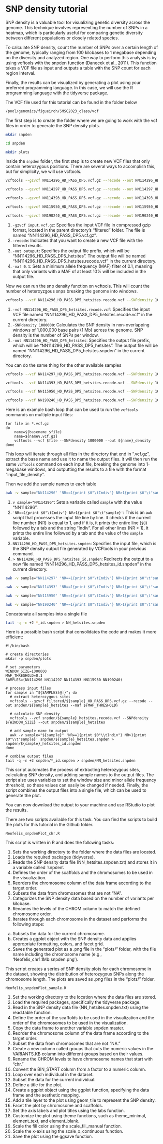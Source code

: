 # SNP density tutorial

SNP density is a valuable tool for visualizing genetic diversity across the genome. This technique involves representing the number of SNPs in a heatmap, which is particularly useful for comparing genetic diversity between different populations or closely related species.

To calculate SNP density, count the number of SNPs over a certain length of the genome, typically ranging from 100 kilobases to 1 megabase depending on the diversity and analyzed region. One way to perform this analysis is by using vcftools with the snpden function (Danecek et al., 2011). This function takes a VCF file as input and outputs a table with the SNP count for each region interval.

Finally, the results can be visualized by generating a plot using your preferred programming language. In this case, we will use the R programming language with the tidyverse package.

The VCF file used for this tutorial can be found in the folder below

```bash
/pool/genomics/figueiroh/SMSC2023_class/vcf
```

The first step is to create the folder where we are going to work with the vcf files in order to generate the SNP density plots.

```bash
mkdir snpden

cd snpden

mkdir plots
```

Inside the `snpden` folder, the first step is to create new VCF files that only contain heterozygous positions. There are several ways to accomplish this, but for simplicity, we will use vcftools.

```bash
vcftools --gzvcf NN114296_HD_PASS_DP5.vcf.gz --recode --out NN114296_HD_PASS_DP5_hetsites --maf 0.1

vcftools --gzvcf NN114297_HD_PASS_DP5.vcf.gz --recode --out NN114297_HD_PASS_DP5_hetsites --maf 0.1

vcftools --gzvcf NN114393_HD_PASS_DP5.vcf.gz --recode --out NN114393_HD_PASS_DP5_hetsites --maf 0.1

vcftools --gzvcf NN115950_HD_PASS_DP5.vcf.gz --recode --out NN115950_HD_PASS_DP5_hetsites --maf 0.1

vcftools --gzvcf NN190240_HD_PASS_DP5.vcf.gz --recode --out NN190240_HD_PASS_DP5_hetsites --maf 0.1
```

1. `-gzvcf input.vcf.gz`: Specifies the input VCF file in compressed gzip format, located in the parent directory's "filtered" folder. The file is named "NN114296_HD_PASS_DP5.vcf.gz".
2. `-recode`: Indicates that you want to create a new VCF file with the filtered results.
3. `-out outuput`: Specifies the output file prefix, which will be "NN114296_HD_PASS_DP5_hetsites". The output file will be named "NN114296_HD_PASS_DP5_hetsites.recode.vcf" in the current directory.
4. `-maf 0.1`: Sets a minimum allele frequency (MAF) filter of 0.1, meaning that only variants with a MAF of at least 10% will be included in the output file.

Now we can run the snp density function on vcftools. This will count the number of heteroyzgous snps breaking the genome into windows. 

```bash
vcftools --vcf NN114296_HD_PASS_DP5_hetsites.recode.vcf --SNPdensity 1000000 --out NN114296_HD_PASS_DP5_hetsites
```

1. `-vcf NN114296_HD_PASS_DP5_hetsites.recode.vcf`: Specifies the input VCF file named "NN114296_HD_PASS_DP5_hetsites.recode.vcf" in the current directory.
2. `-SNPdensity 1000000`: Calculates the SNP density in non-overlapping windows of 1,000,000 base pairs (1 Mb) across the genome. SNP density is the number of SNPs per window.
3. `-out NN114296_HD_PASS_DP5_hetsites`: Specifies the output file prefix, which will be "NN114296_HD_PASS_DP5_hetsites". The output file will be named "NN114296_HD_PASS_DP5_hetsites.snpden" in the current directory.

You can do the same thing for the other available samples

```bash
vcftools --vcf NN114297_HD_PASS_DP5_hetsites.recode.vcf --SNPdensity 1000000 --out NN114297_HD_PASS_DP5_hetsites

vcftools --vcf NN114393_HD_PASS_DP5_hetsites.recode.vcf --SNPdensity 1000000 --out NN114393_HD_PASS_DP5_hetsites

vcftools --vcf NN115950_HD_PASS_DP5_hetsites.recode.vcf --SNPdensity 1000000 --out NN115950_HD_PASS_DP5_hetsites

vcftools --vcf NN190240_HD_PASS_DP5_hetsites.recode.vcf --SNPdensity 1000000 --out NN190240_HD_PASS_DP5_hetsites
```

Here is an example bash loop that can be used to run the `vcftools` commands on multiple input files:

```
for file in *.vcf.gz
do
    name=$(basename $file)
    name=${name%.vcf.gz}
    vcftools --vcf $file --SNPdensity 1000000 --out ${name}_density
done

```

This loop will iterate through all files in the directory that end in ".vcf.gz", extract the base name and use it to name the output files. It will then run the same `vcftools` command on each input file, breaking the genome into 1-megabase windows, and outputting the results to a file with the format "input_file_density".

Then we add the sample names to each table

```bash
awk -v sample="NN114296" 'NR==1{print $0"\tIndiv"} NR>1{print $0"\t"sample}' NN114296_HD_PASS_DP5_hetsites.snpden > NN114296_HD_PASS_DP5_hetsites_id.snpden
```

1. `v sample="NN114296"`: Sets a variable called `sample` with the value "NN114296".
2. `'NR==1{print $0"\tIndiv"} NR>1{print $0"\t"sample}'`: This is an `awk` script that processes the input file line by line. It checks if the current line number (NR) is equal to 1, and if it is, it prints the entire line (`$0`) followed by a tab and the string "Indiv". For all other lines (NR > 1), it prints the entire line followed by a tab and the value of the `sample` variable.
3. `NN114296_HD_PASS_DP5_hetsites.snpden`: Specifies the input file, which is the SNP density output file generated by VCFtools in your previous command.
4. `> NN114296_HD_PASS_DP5_hetsites_id.snpden`: Redirects the output to a new file named "NN114296_HD_PASS_DP5_hetsites_id.snpden" in the current directory.

```bash
awk -v sample="NN114297" 'NR==1{print $0"\tIndiv"} NR>1{print $0"\t"sample}' NN114297_HD_PASS_DP5_hetsites.snpden > NN114297_HD_PASS_DP5_hetsites_id.snpden 

awk -v sample="NN114393" 'NR==1{print $0"\tIndiv"} NR>1{print $0"\t"sample}' NN114393_HD_PASS_DP5_hetsites.snpden > NN114393_HD_PASS_DP5_hetsites_id.snpden

awk -v sample="NN115950" 'NR==1{print $0"\tIndiv"} NR>1{print $0"\t"sample}' NN115950_HD_PASS_DP5_hetsites.snpden > NN115950_HD_PASS_DP5_hetsites_id.snpden

awk -v sample="NN190240" 'NR==1{print $0"\tIndiv"} NR>1{print $0"\t"sample}' NN190240_HD_PASS_DP5_hetsites.snpden > NN190240_HD_PASS_DP5_hetsites_id.snpden
```

Concatenate all samples into a single file

```bash
tail -q -n +2 *_id.snpden > NN_hetsites.snpden
```

Here is a possible bash script that consolidates the code and makes it more efficient:

```
#!/bin/bash

# create directories
mkdir -p snpden/plots

# set parameters
WINDOW_SIZE=1000000
MAF_THRESHOLD=0.1
SAMPLES=(NN114296 NN114297 NN114393 NN115950 NN190240)

# process input files
for sample in "${SAMPLES[@]}"; do
  # extract heterozygous sites
  vcftools --gzvcf filtered/${sample}_HD_PASS_DP5.vcf.gz --recode --out snpden/${sample}_hetsites --maf ${MAF_THRESHOLD}

  # calculate SNP density
  vcftools --vcf snpden/${sample}_hetsites.recode.vcf --SNPdensity ${WINDOW_SIZE} --out snpden/${sample}_hetsites

  # add sample name to output
  awk -v sample="${sample}" 'NR==1{print $0"\\tIndiv"} NR>1{print $0"\\t"sample}' snpden/${sample}_hetsites.snpden > snpden/${sample}_hetsites_id.snpden
done

# combine output files
tail -q -n +2 snpden/*_id.snpden > snpden/NN_hetsites.snpden

```

This script automates the process of extracting heterozygous sites, calculating SNP density, and adding sample names to the output files. The script also uses variables to set the window size and minor allele frequency threshold, so these values can easily be changed if needed. Finally, the script combines the output files into a single file, which can be used to generate the plot.

You can now download the output to your machine and use RStudio to plot the results.

There are two scripts available for this task. You can find the scripts to build the plots for this tutorial in the Github folder.

`Neofelis_snpdenPlot_chr.R`

This script is written in R and does the following tasks:

1. Sets the working directory to the folder where the data files are located.
2. Loads the required packages (tidyverse).
3. Reads the SNP density data file (NN_hetsites.snpden.txt) and stores it in a variable called 'snpden'.
4. Defines the order of the scaffolds and the chromosomes to be used in the visualization.
5. Reorders the chromosome column of the data frame according to the target order.
6. Subsets the data from chromosomes that are not "NA".
7. Categorizes the SNP density data based on the number of variants per kilobase.
8. Renames the levels of the CHROM column to match the defined chromosome order.
9. Iterates through each chromosome in the dataset and performs the following steps:
a. Subsets the data for the current chromosome.
b. Creates a ggplot object with the SNP density data and applies appropriate formatting, colors, and facet grid.
c. Saves the generated plot as a .png file in the "plots/" folder, with the file name including the chromosome name (e.g., 'Neofelis_chr1.1Mb.snpden.png').

This script creates a series of SNP density plots for each chromosome in the dataset, showing the distribution of heterozygous SNPs along the chromosome length. The plots are saved as .png files in the "plots/" folder.

`Neofelis_snpdenPlot_sample.R`

1. Set the working directory to the location where the data files are stored.
2. Load the required packages, specifically the tidyverse package.
3. Read in the SNP density data file (NN_hetsites.snpden.txt) using the read.table function.
4. Define the order of the scaffolds to be used in the visualization and the order of the chromosomes to be used in the visualization.
5. Copy the data frame to another variable snpden.master.
6. Reorder the chromosome column of the data frame according to the target order.
7. Subset the data from chromosomes that are not "NA."
8. Create a new column called groups that cuts the numeric values in the VARIANTS.KB column into different groups based on their values.
9. Rename the CHROM levels to have chromosome names that start with "chr."
10. Convert the BIN_START column from a factor to a numeric column.
11. Loop over each individual in the dataset.
12. Subset the data for the current individual.
13. Define a title for the plot.
14. Create a ggplot object using the ggplot function, specifying the data frame and the aesthetic mapping.
15. Add a tile layer to the plot using geom_tile to represent the SNP density.
16. Facet the plot by chromosome and scaffolds.
17. Set the axis labels and plot titles using the labs function.
18. Customize the plot using theme functions, such as theme_minimal, element_text, and element_blank.
19. Scale the fill color using the scale_fill_manual function.
20. Scale the x-axis using the scale_x_continuous function.
21. Save the plot using the ggsave function.

